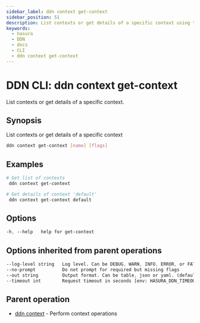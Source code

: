```yaml
---
sidebar_label: ddn context get-context
sidebar_position: 51
description: List contexts or get details of a specific context using the DDN CLI
keywords:
  - hasura
  - DDN
  - docs
  - CLI
  - ddn context get-context
---
```


# DDN CLI: ddn context get-context

List contexts or get details of a specific context.

## Synopsis

List contexts or get details of a specific context

```bash
ddn context get-context [name] [flags]
```

## Examples

```bash
# Get list of contexts
 ddn context get-context

# Get details of context 'default'
 ddn context get-context default
```

## Options

```sass
-h, --help   help for get-context
```

## Options inherited from parent operations

```sass
--log-level string   Log level. Can be DEBUG, WARN, INFO, ERROR, or FATAL. (default "INFO")
--no-prompt          Do not prompt for required but missing flags
--out string         Output format. Can be table, json or yaml. (default "table")
--timeout int        Request timeout in seconds [env: HASURA_DDN_TIMEOUT] (default 100)
```

## Parent operation

- [ddn context](/reference/cli/commands/ddn_context) - Perform context operations
